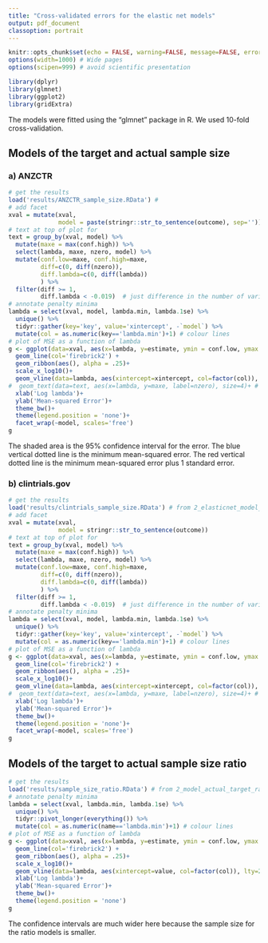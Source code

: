 ---
title: "Cross-validated errors for the elastic net models"
output: pdf_document
classoption: portrait
---

```{r, include=FALSE}
knitr::opts_chunk$set(echo = FALSE, warning=FALSE, message=FALSE, error=FALSE, comment='', dpi=400)
options(width=1000) # Wide pages
options(scipen=999) # avoid scientific presentation

library(dplyr)
library(glmnet)
library(ggplot2)
library(gridExtra)
```

The models were fitted using the "glmnet" package in R.
We used 10-fold cross-validation.

## Models of the target and actual sample size

### a) ANZCTR

```{r}
# get the results
load('results/ANZCTR_sample_size.RData') # 
# add facet
xval = mutate(xval,
              model = paste(stringr::str_to_sentence(outcome), sep=''))
# text at top of plot for 
text = group_by(xval, model) %>%
  mutate(maxe = max(conf.high)) %>%
  select(lambda, maxe, nzero, model) %>%
  mutate(conf.low=maxe, conf.high=maxe, 
         diff=c(0, diff(nzero)),
         diff.lambda=c(0, diff(lambda))
         ) %>%
  filter(diff >= 1,
         diff.lambda < -0.019)  # just difference in the number of variables
# annotate penalty minima
lambda = select(xval, model, lambda.min, lambda.1se) %>%
  unique() %>%
  tidyr::gather(key='key', value='xintercept', -`model`) %>%
  mutate(col = as.numeric(key=='lambda.min')+1) # colour lines
# plot of MSE as a function of lambda
g <- ggplot(data=xval, aes(x=lambda, y=estimate, ymin = conf.low, ymax = conf.high)) +
  geom_line(col='firebrick2') +
  geom_ribbon(aes(), alpha = .25)+
  scale_x_log10()+
  geom_vline(data=lambda, aes(xintercept=xintercept, col=factor(col)), lty=2)+ # lambda minima
#  geom_text(data=text, aes(x=lambda, y=maxe, label=nzero), size=4)+ # 
  xlab('Log lambda')+
  ylab('Mean-squared Error')+
  theme_bw()+
  theme(legend.position = 'none')+
  facet_wrap(~model, scales='free')
g
```

The shaded area is the 95% confidence interval for the error.
<!---The numbers at the top of the plot are the number of variables included.--->
The blue vertical dotted line is the minimum mean-squared error.
The red vertical dotted line is the minimum mean-squared error plus 1 standard error.

### b) clintrials.gov

```{r}
# get the results
load('results/clintrials_sample_size.RData') # from 2_elasticnet_model_samplesize_clintrial.R
# add facet
xval = mutate(xval,
              model = stringr::str_to_sentence(outcome))
# text at top of plot for 
text = group_by(xval, model) %>%
  mutate(maxe = max(conf.high)) %>%
  select(lambda, maxe, nzero, model) %>%
  mutate(conf.low=maxe, conf.high=maxe, 
         diff=c(0, diff(nzero)),
         diff.lambda=c(0, diff(lambda))
         ) %>%
  filter(diff >= 1,
         diff.lambda < -0.019)  # just difference in the number of variables
# annotate penalty minima
lambda = select(xval, model, lambda.min, lambda.1se) %>%
  unique() %>%
  tidyr::gather(key='key', value='xintercept', -`model`) %>%
  mutate(col = as.numeric(key=='lambda.min')+1) # colour lines
# plot of MSE as a function of lambda
g <- ggplot(data=xval, aes(x=lambda, y=estimate, ymin = conf.low, ymax = conf.high)) +
  geom_line(col='firebrick2') +
  geom_ribbon(aes(), alpha = .25)+
  scale_x_log10()+
  geom_vline(data=lambda, aes(xintercept=xintercept, col=factor(col)), lty=2)+ # lambda minima
#  geom_text(data=text, aes(x=lambda, y=maxe, label=nzero), size=4)+ # 
  xlab('Log lambda')+
  ylab('Mean-squared Error')+
  theme_bw()+
  theme(legend.position = 'none')+
  facet_wrap(~model, scales='free')
g
```


## Models of the target to actual sample size ratio

```{r, fig.width=7, fig.height=4}
# get the results
load('results/sample_size_ratio.RData') # from 2_model_actual_target_ratio.R
# annotate penalty minima
lambda = select(xval, lambda.min, lambda.1se) %>%
  unique() %>%
  tidyr::pivot_longer(everything()) %>%
  mutate(col = as.numeric(name=='lambda.min')+1) # colour lines
# plot of MSE as a function of lambda
g <- ggplot(data=xval, aes(x=lambda, y=estimate, ymin = conf.low, ymax = conf.high)) +
  geom_line(col='firebrick2') +
  geom_ribbon(aes(), alpha = .25)+
  scale_x_log10()+
  geom_vline(data=lambda, aes(xintercept=value, col=factor(col)), lty=2)+ # lambda minima
  xlab('Log lambda')+
  ylab('Mean-squared Error')+
  theme_bw()+
  theme(legend.position = 'none')
g
```

The confidence intervals are much wider here because the sample size for the ratio models is smaller.


